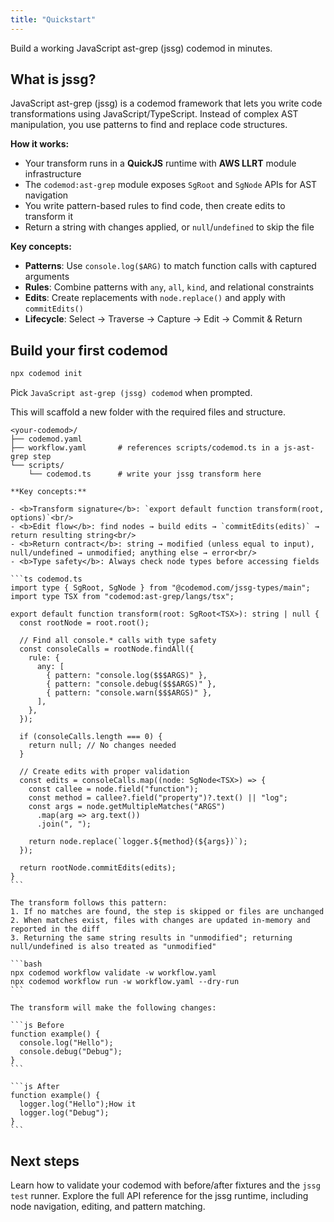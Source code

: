 ```yaml
---
title: "Quickstart"
---
```


Build a working JavaScript ast-grep (jssg) codemod in minutes.

## What is jssg?

JavaScript ast-grep (jssg) is a codemod framework that lets you write code transformations using JavaScript/TypeScript. Instead of complex AST manipulation, you use patterns to find and replace code structures.

**How it works:**
- Your transform runs in a **QuickJS** runtime with **AWS LLRT** module infrastructure
- The `codemod:ast-grep` module exposes `SgRoot` and `SgNode` APIs for AST navigation
- You write pattern-based rules to find code, then create edits to transform it
- Return a string with changes applied, or `null`/`undefined` to skip the file

**Key concepts:**
- **Patterns**: Use `console.log($ARG)` to match function calls with captured arguments
- **Rules**: Combine patterns with `any`, `all`, `kind`, and relational constraints
- **Edits**: Create replacements with `node.replace()` and apply with `commitEdits()`
- **Lifecycle**: Select → Traverse → Capture → Edit → Commit & Return

## Build your first codemod

<Steps>
  <Step title="Scaffold a jssg package">

```bash
npx codemod init
```

Pick `JavaScript ast-grep (jssg) codemod` when prompted.

This will scaffold a new folder with the required files and structure.

```plaintext
<your-codemod>/
├── codemod.yaml
├── workflow.yaml       # references scripts/codemod.ts in a js-ast-grep step
└── scripts/
    └── codemod.ts      # write your jssg transform here
```

  </Step>

  <Step title="Write a minimal transform (scripts/codemod.ts)">

    **Key concepts:**

    - <b>Transform signature</b>: `export default function transform(root, options)`<br/>
    - <b>Edit flow</b>: find nodes → build edits → `commitEdits(edits)` → return resulting string<br/>
    - <b>Return contract</b>: string → modified (unless equal to input), null/undefined → unmodified; anything else → error<br/>
    - <b>Type safety</b>: Always check node types before accessing fields
    
    ```ts codemod.ts
    import type { SgRoot, SgNode } from "@codemod.com/jssg-types/main";
    import type TSX from "codemod:ast-grep/langs/tsx";

    export default function transform(root: SgRoot<TSX>): string | null {
      const rootNode = root.root();

      // Find all console.* calls with type safety
      const consoleCalls = rootNode.findAll({
        rule: {
          any: [
            { pattern: "console.log($$$ARGS)" },
            { pattern: "console.debug($$$ARGS)" },
            { pattern: "console.warn($$$ARGS)" },
          ],
        },
      });

      if (consoleCalls.length === 0) {
        return null; // No changes needed
      }

      // Create edits with proper validation
      const edits = consoleCalls.map((node: SgNode<TSX>) => {
        const callee = node.field("function");
        const method = callee?.field("property")?.text() || "log";
        const args = node.getMultipleMatches("ARGS")
          .map(arg => arg.text())
          .join(", ");
        
        return node.replace(`logger.${method}(${args})`);
      });

      return rootNode.commitEdits(edits);
    }
    ```

    The transform follows this pattern:
    1. If no matches are found, the step is skipped or files are unchanged
    2. When matches exist, files with changes are updated in-memory and reported in the diff
    3. Returning the same string results in "unmodified"; returning null/undefined is also treated as "unmodified"

  </Step>

  <Step title="Validate & run">

    ```bash
    npx codemod workflow validate -w workflow.yaml
    npx codemod workflow run -w workflow.yaml --dry-run
    ```

    The transform will make the following changes:

    ```js Before
    function example() {
      console.log("Hello");
      console.debug("Debug");
    }
    ```

    ```js After
    function example() {
      logger.log("Hello");How it
      logger.log("Debug");
    }
    ```

  </Step>
</Steps>

## Next steps

<Columns cols={2}>
  <Card
    title="Test your codemod"
    href="/guides/jssg/testing"
  >
    Learn how to validate your codemod with before/after fixtures and the <code>jssg test</code> runner.
  </Card>
  <Card
    title="jssg reference"
    href="/guides/jssg/reference"
  >
    Explore the full API reference for the jssg runtime, including node navigation, editing, and pattern matching.
  </Card>
</Columns>


